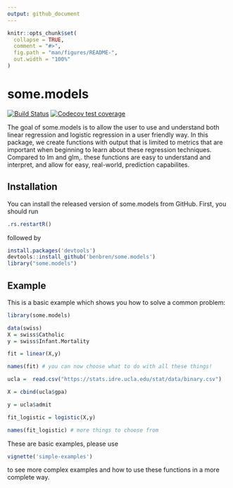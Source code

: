 ```yaml
---
output: github_document
---
```


<!-- README.md is generated from README.Rmd. Please edit that file -->

```r
knitr::opts_chunk$set(
  collapse = TRUE,
  comment = "#>",
  fig.path = "man/figures/README-",
  out.width = "100%"
)
```

# some.models

<!-- badges: start --> [![Build Status](https://travis-ci.org/<github username>/<repo name>.svg?branch=master)](https://travis-ci.org/<github username>/<repo name>)
[![Codecov test coverage](https://codecov.io/gh/benbren/some.models/branch/master/graph/badge.svg)](https://codecov.io/gh/benbren/some.models?branch=master)
<!-- badges: end -->

The goal of some.models is to allow the user to use and understand both linear regression and logistic regression in a user friendly way. In this package, we create functions with output that is limited to metrics that are important when beginning to learn about these regression techniques. Compared to lm and glm,. these functions are easy to understand and interpret, and allow for easy, real-world, prediction capabilites. 

## Installation

You can install the released version of some.models from GitHub. First, you should run 
``` r 
.rs.restartR()

```

followed by 

``` r
install.packages('devtools')
devtools::install_github('benbren/some.models')
library("some.models")
```
## Example

This is a basic example which shows you how to solve a common problem:

```r
library(some.models)

data(swiss)
X = swiss$Catholic
y = swiss$Infant.Mortality

fit = linear(X,y)

names(fit) # you can now choose what to do with all these things! 

ucla =  read.csv("https://stats.idre.ucla.edu/stat/data/binary.csv")

X = cbind(ucla$gpa)

y = ucla$admit

fit_logistic = logistic(X,y)

names(fit_logistic) # more things to choose from


```

These are basic examples, please use 

```r
vignette('simple-examples')
```

to see more complex examples and how to use these functions in a more complete way. 
